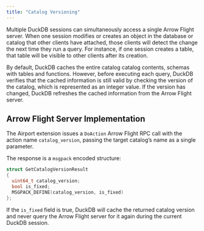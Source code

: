 ```yaml
---
title: "Catalog Versioning"
---
```


Multiple DuckDB sessions can simultaneously access a single Arrow Flight server. When one session modifies or creates an object in the database or catalog that other clients have attached, those clients will detect the change the next time they run a query. For instance, if one session creates a table, that table will be visible to other clients after its creation.

By default, DuckDB caches the entire catalog catalog contents, schemas with tables and functions. However, before executing each query, DuckDB verifies that the cached information is still valid by checking the version of the catalog, which is represented as an integer value. If the version has changed, DuckDB refreshes the cached information from the Arrow Flight server.

## Arrow Flight Server Implementation

The Airport extension issues a `DoAction` Arrow Flight RPC call with the action name `catalog_version`, passing the target catalog's name as a single parameter.

The response is a `msgpack` encoded structure:

```c++
struct GetCatalogVersionResult
{
  uint64_t catalog_version;
  bool is_fixed;
  MSGPACK_DEFINE(catalog_version, is_fixed)
};
```

If the `is_fixed` field is true, DuckDB will cache the returned catalog version and never query the Arrow Flight server for it again during the current DuckDB session.